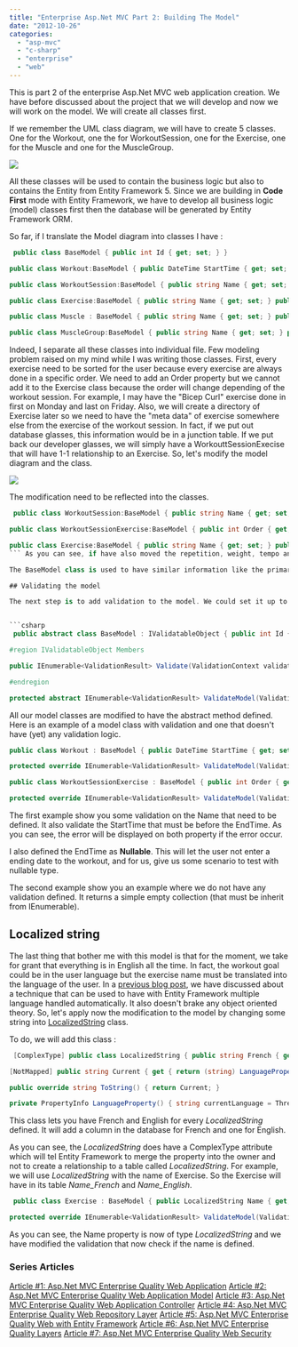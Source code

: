 ```yaml
---
title: "Enterprise Asp.Net MVC Part 2: Building The Model"
date: "2012-10-26"
categories: 
  - "asp-mvc"
  - "c-sharp"
  - "enterprise"
  - "web"
---
```


This is part 2 of the enterprise Asp.Net MVC web application creation. We have before discussed about the project that we will develop and now we will work on the model. We will create all classes first.

If we remember the UML class diagram, we will have to create 5 classes. One for the Workout, one the for WorkoutSession, one for the Exercise, one for the Muscle and one for the MuscleGroup.

![](images/modelClassDiagram.png)

All these classes will be used to contain the business logic but also to contains the Entity from Entity Framework 5. Since we are building in **Code First** mode with Entity Framework, we have to develop all business logic (model) classes first then the database will be generated by Entity Framework ORM.

So far, if I translate the Model diagram into classes I have :


```csharp
 public class BaseModel { public int Id { get; set; } }

public class Workout:BaseModel { public DateTime StartTime { get; set; } public DateTime EndTime { get; set; } public string Name { get; set; } public string Goal{ get; set; } public ICollection<WorkoutSession> Sessions { get; set; } }

public class WorkoutSession:BaseModel { public string Name { get; set; } public ICollection<Exercise> Exercises { get; set; } }

public class Exercise:BaseModel { public string Name { get; set; } public string Repetitions { get; set; } public string Weights { get; set; } public string Tempo { get; set; } public TimeSpan RestBetweenSet{ get; set; } public virtual Muscle Muscle { get; set; } public ICollection<WorkoutSession> WorkoutSessions { get; set; } }

public class Muscle : BaseModel { public string Name { get; set; } public virtual MuscleGroup Group { get; set; } public ICollection<Exercise> Exercises { get; set; } }

public class MuscleGroup:BaseModel { public string Name { get; set; } public ICollection<Muscle> Muscles { get; set; } } 
```

Indeed, I separate all these classes into individual file. Few modeling problem raised on my mind while I was writing those classes. First, every exercise need to be sorted for the user because every exercise are always done in a specific order. We need to add an Order property but we cannot add it to the Exercise class because the order will change depending of the workout session. For example, I may have the "Bicep Curl" exercise done in first on Monday and last on Friday. Also, we will create a directory of Exercise later so we need to have the "meta data" of exercise somewhere else from the exercise of the workout session. In fact, if we put out database glasses, this information would be in a junction table. If we put back our developer glasses, we will simply have a WorkouttSessionExecise that will have 1-1 relationship to an Exercise. So, let's modify the model diagram and the class.

 ![](images/modelClassDiagramVersion3-400x302.png)

The modification need to be reflected into the classes.


```csharp
 public class WorkoutSession:BaseModel { public string Name { get; set; } public ICollection<WorkoutSessionExercise> WorkoutSessionExercises { get; set; } public virtual Workout Workout { get; set; } }

public class WorkoutSessionExercise:BaseModel { public int Order { get; set; } public string Repetitions { get; set; } public string Weights { get; set; } public string Tempo { get; set; } public TimeSpan RestBetweenSet { get; set; } public virtual Exercise Exercise { get; set; } public virtual WorkoutSession WorkoutSession { get; set; } }

public class Exercise:BaseModel { public string Name { get; set; } public virtual Muscle Muscle { get; set; } public ICollection<WorkoutSessionExercise> WorkoutSessionExercices { get; set; } } 
``` As you can see, if have also moved the repetition, weight, tempo and all specific user/workout session information into something that will let the user add his information while having the Exercise class having the static information like the name of the exercise and the muscle concerned.

The BaseModel class is used to have similar information like the primary key which is an Integer. Later, other information will be added.

## Validating the model

The next step is to add validation to the model. We could set it up to the setter of every property where we want to have some validation but we can also use the **IValidateObject** interface to let the ModelBinding system of Asp.Net MVC handle validation of every model object. If you want more information concerning the IValidationObject, I suggest you to go read this [blog post about IValidationObject interface](./how-to-validate-model-object-with-asp-net-mvc-correctly). In short, the **ModelBinding** will verify every Validate method of the model when bound back to the controller and it will also Validate the object before saving it into Entity Framework. So, we have double validation automatically execute by .Net Framework. This is a big advantage because we cannot forget to validate the model since the framework do it for us. To make it mandatory we will inherit the interface from the **BaseModel** class and create an abstract method that will be defined on every model. This way, we are sure that we will have model with validation defined.


```csharp
 public abstract class BaseModel : IValidatableObject { public int Id { get; set; }

#region IValidatableObject Members

public IEnumerable<ValidationResult> Validate(ValidationContext validationContext) { return ValidateModel(validationContext); }

#endregion

protected abstract IEnumerable<ValidationResult> ValidateModel(ValidationContext validationContext); } 
```

All our model classes are modified to have the abstract method defined. Here is an example of a model class with validation and one that doesn't have (yet) any validation logic.

```csharp
public class Workout : BaseModel { public DateTime StartTime { get; set; } public DateTime? EndTime { get; set; } public string Name { get; set; } public string Goal { get; set; } public ICollection<WorkoutSession> Sessions { get; set; }

protected override IEnumerable<ValidationResult> ValidateModel(ValidationContext validationContext) { if (string.IsNullOrEmpty(Name)) { yield return new ValidationResult("Name is mandatory", new[] {"Name"}); } if (EndTime.HasValue) { if (StartTime > EndTime.Value) { yield return new ValidationResult("EndTime must be after the StartTime", new[] {"StartTime", "EndTime"}); } } } }

public class WorkoutSessionExercise : BaseModel { public int Order { get; set; } public string Repetitions { get; set; } public string Weights { get; set; } public string Tempo { get; set; } public TimeSpan RestBetweenSet { get; set; } public virtual Exercise Exercise { get; set; } public virtual WorkoutSession WorkoutSession { get; set; }

protected override IEnumerable<ValidationResult> ValidateModel(ValidationContext validationContext) { return new Collection<ValidationResult>(); } } 
```

The first example show you some validation on the Name that need to be defined. It also validate the StartTime that must be before the EndTime. As you can see, the error will be displayed on both property if the error occur.

I also defined the EndTime as **Nullable**. This will let the user not enter a ending date to the workout, and for us, give us some scenario to test with nullable type.

The second example show you an example where we do not have any validation defined. It returns a simple empty collection (that must be inherit from IEnumerable).

## Localized string

The last thing that bother me with this model is that for the moment, we take for grant that everything is in English all the time. In fact, the workout goal could be in the user language but the exercise name must be translated into the language of the user. In a [previous blog post](./how-to-have-localized-string-with-mvc-and-entity-framework), we have discussed about a technique that can be used to have with Entity Framework multiple language handled automatically. It also doesn't brake any object oriented theory. So, let's apply now the modification to the model by changing some string into [LocalizedString](./how-to-have-localized-string-with-mvc-and-entity-framework) class.

To do, we will add this class : 
```csharp
 [ComplexType] public class LocalizedString { public string French { get; set; } public string English { get; set; }

[NotMapped] public string Current { get { return (string) LanguageProperty().GetValue(this); } set { LanguageProperty().SetValue(this, value); } }

public override string ToString() { return Current; }

private PropertyInfo LanguageProperty() { string currentLanguage = Thread.CurrentThread.CurrentUICulture.DisplayName; return GetType().GetProperty(currentLanguage); } } 
```

This class lets you have French and English for every _LocalizedString_ defined. It will add a column in the database for French and one for English.

As you can see, the _LocalizedString_ does have a ComplexType attribute which will tel Entity Framework to merge the property into the owner and not to create a relationship to a table called _LocalizedString_. For example, we will use _LocalizedString_ with the name of Exercise. So the Exercise will have in its table _Name_French_ and _Name_English_.


```csharp
 public class Exercise : BaseModel { public LocalizedString Name { get; set; } public virtual Muscle Muscle { get; set; } public ICollection<WorkoutSessionExercise> WorkoutSessionExercices { get; set; }

protected override IEnumerable<ValidationResult> ValidateModel(ValidationContext validationContext) { if (Name==null) { yield return new ValidationResult("Name is mandatory", new[] {"Name"}); } } } 
```

As you can see, the Name property is now of type _LocalizedString_ and we have modified the validation that now check if the name is defined.

### Series Articles

[Article #1: Asp.Net MVC Enterprise Quality Web Application](./enterprise-asp-net-part-1-mvc-the-planification) [Article #2: Asp.Net MVC Enterprise Quality Web Application Model](./enterprise-asp-net-mvc-part-2-building-the-model) [Article #3: Asp.Net MVC Enterprise Quality Web Application Controller](./enterprise-asp-net-mvc-part-3-controller) [Article #4: Asp.Net MVC Enterprise Quality Web Repository Layer](./enterprise-asp-net-mvc-part-4-repository) [Article #5: Asp.Net MVC Enterprise Quality Web with Entity Framework](./enterprise-asp-net-mvc-part-5-database-context-and-impersonate-data) [Article #6: Asp.Net MVC Enterprise Quality Layers](./enterprise-asp-net-mvc-part-6-the-three-layers-of-validation) [Article #7: Asp.Net MVC Enterprise Quality Web Security](./enterprise-asp-net-mvc-part-7-securing-action-with-role-authorization)
